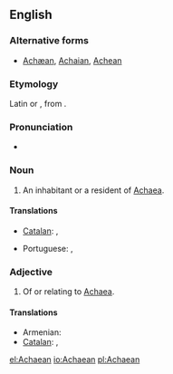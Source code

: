 ==English==

===Alternative forms===
* [[Achæan]], [[Achaian]], [[Achean]]

===Etymology===
Latin {{term|Achaeus|lang=la}} or {{term|Achaius|lang=la}}, from {{etyl|grc}} {{term|lang=grc|Ἀχαιός|tr=Akhaios}}.

===Pronunciation=== 
* {{IPA|/əˈkiːən/|lang=en}} 

===Noun===
{{en-noun}}

# An inhabitant or a resident of [[Achaea]].

====Translations====
{{trans-top|an inhabitant of Achaea}}
* [[Catalan]]: {{t-|ca|aqueu|m}}, {{t-|ca|aquea|f}}
{{trans-mid}}
* Portuguese: {{t|pt|aqueu|m}}, {{t|pt|aqueia|f}}
{{trans-bottom}}

===Adjective===
{{en-adj|-}}

# Of or relating to [[Achaea]].

====Translations====
{{trans-top|Of or relating to Achaea}}
* Armenian: {{t-|hy|աքայական|tr=akʿayakan|sc=Armn}}
* [[Catalan]]: {{t-|ca|aqueu|m}}, {{t-|ca|aquea|f}}
{{trans-mid}}
{{trans-bottom}}

[[el:Achaean]]
[[io:Achaean]]
[[pl:Achaean]]